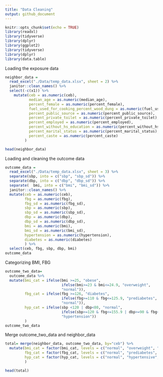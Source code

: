 ```yaml
---
title: "Data Cleaning"
output: github_document
---
```


```r
knitr::opts_chunk$set(echo = TRUE)
library(readxl)
library(tidyverse)
library(dplyr)
library(ggplot2)
library(tidyverse)
library(dplyr)
library(data.table)
```
Loading the exposure data
```r
neighbor_data = 
  read_excel("./Data/temp_data.xlsx", sheet = 2) %>%
  janitor::clean_names() %>% 
  select(-c(x1)) %>% 
    mutate(ceb = as.numeric(ceb),
           median_age = as.numeric(median_age),
           percent_female = as.numeric(percent_female),
           fuel_used_for_cooking_percent_wood_dung = as.numeric(fuel_used_for_cooking_percent_wood_dung),
           percent_public_source = as.numeric(percent_public_source),
           percent_private_toilet = as.numeric(percent_private_toilet),
           percent_employed = as.numeric(percent_employed),
           percent_without_hs_education = as.numeric(percent_without_hs_education),
           percent_marital_status = as.numeric(percent_marital_status),
           percent_caste = as.numeric(percent_caste)
         ) 

head(neighbor_data)
```


Loading and cleaning the outcome data
```r
outcome_data = 
  read_excel("./Data/temp_data.xlsx", sheet = 3) %>%
  separate(sbp, into = c("sbp", "sbp_sd")) %>% 
  separate(dbp, into = c("dbp", "dbp_sd")) %>% 
  separate(  bmi, into = c("bmi", "bmi_sd")) %>% 
  janitor::clean_names() %>% 
  mutate(ceb = as.numeric(ceb),
         fbg = as.numeric(fbg),
         fbg_sd = as.numeric(fbg_sd),
         sbp = as.numeric(sbp),
         sbp_sd = as.numeric(sbp_sd),
         dbp = as.numeric(dbp),
         dbp_sd = as.numeric(dbp_sd),
         bmi = as.numeric(bmi),
         bmi_sd = as.numeric(bmi_sd),
         hypertension = as.numeric(hypertension),
         diabetes = as.numeric(diabetes)
         ) %>% 
  select(ceb, fbg, sbp, dbp, bmi)
outcome_data
```

Categorizing BMI, FBG
```r
outcome_two_data=
  outcome_data %>% 
  mutate(bmi_cat = ifelse(bmi >=25, "obese", 
                          ifelse(bmi>=23 & bmi<=24.9, "overweight",
                          "normal")),
         fbg_cat = ifelse(fbg >=126, "diabetes", 
                          ifelse(fbg>=110 & fbg<=125.9, "prediabetes",
                          "normal")),
         hyp_cat = ifelse(sbp <120 | dbp<80, "normal", 
                          ifelse(sbp>=120 & fbg<=155.9 | dbp>=90 & fbg<=99.9, "hypertensive",
                          "hypertension"))
         )
outcome_two_data
```

Merge outcome_two_data and neighbor_data

```r
total= merge(neighbor_data, outcome_two_data, by="ceb") %>% 
  mutate(bmi_cat = factor(bmi_cat, levels = c("normal", "overweight", "obese")),
         fbg_cat = factor(fbg_cat, levels = c("normal", "prediabetes", "diabetes")),
         hyp_cat = factor(hyp_cat, levels = c("normal", "hypertensive", "hypertension"))
         )

head(total)
```

